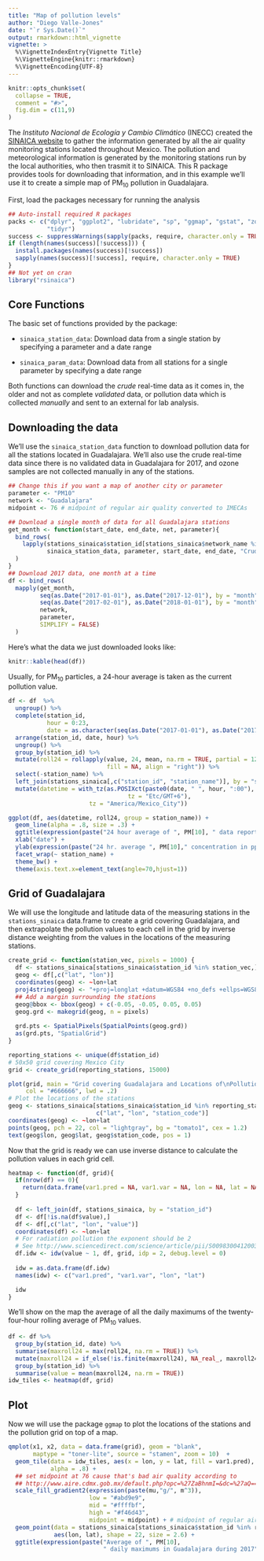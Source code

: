 ```yaml
---
title: "Map of pollution levels"
author: "Diego Valle-Jones"
date: "`r Sys.Date()`"
output: rmarkdown::html_vignette
vignette: >
  %\VignetteIndexEntry{Vignette Title}
  %\VignetteEngine{knitr::rmarkdown}
  %\VignetteEncoding{UTF-8}
---
```


```r
knitr::opts_chunk$set(
  collapse = TRUE,
  comment = "#>",
  fig.dim = c(11,9)
)
```

The *Instituto Nacional de Ecología y Cambio Climático* (INECC) created the [SINAICA website](http://sinaica.inecc.gob.mx)
to gather the information generated by all the air quality
monitoring stations located throughout Mexico. The pollution and meteorological information is generated by the monitoring stations run by the local authorities, who then trasmit it
to SINAICA. This R package provides tools for downloading that information, and in this example we'll use it to create a simple map of PM<sub>10</sub> pollution in Guadalajara.

First, load the packages necessary for running the analysis

```r
## Auto-install required R packages
packs <- c("dplyr", "ggplot2", "lubridate", "sp", "ggmap", "gstat", "zoo", 
           "tidyr")
success <- suppressWarnings(sapply(packs, require, character.only = TRUE))
if (length(names(success)[!success])) {
  install.packages(names(success)[!success])
  sapply(names(success)[!success], require, character.only = TRUE)
}
## Not yet on cran
library("rsinaica")
```

## Core Functions

The basic set of functions provided by the package:

* `sinaica_station_data`: Download data from a single station by specifying a parameter and a date range

* `sinaica_param_data`: Download data from all stations for a single parameter by specifying a date range

Both functions can download the *crude* real-time data as it comes in, the older and not as complete *validated* data, or pollution data which is collected *manually* and sent to an external for lab analysis.

## Downloading the data

We'll use the `sinaica_station_data` function to download pollution data for all the stations located in Guadalajara. We'll also use the crude real-time data since there is no validated data in Guadalajara for 2017, and ozone samples are not collected manually in any of the stations.


```r
## Change this if you want a map of another city or parameter
parameter <- "PM10"
network <- "Guadalajara"
midpoint <- 76 # midpoint of regular air quality converted to IMECAs

## Download a single month of data for all Guadalajara stations
get_month <- function(start_date, end_date, net, parameter){
  bind_rows(
    lapply(stations_sinaica$station_id[stations_sinaica$network_name %in% net],
           sinaica_station_data, parameter, start_date, end_date, "Crude")
  )
}
## Download 2017 data, one month at a time
df <- bind_rows(
  mapply(get_month,
         seq(as.Date("2017-01-01"), as.Date("2017-12-01"), by = "month"),
         seq(as.Date("2017-02-01"), as.Date("2018-01-01"), by = "month") - 1,
         network, 
         parameter,
         SIMPLIFY = FALSE)
  )
```


Here’s what the data we just downloaded looks like:

```r
knitr::kable(head(df))
```

Usually, for PM<sub>10</sub> particles, a 24-hour average is taken as the current pollution value. 

```r
df <- df  %>% 
  ungroup() %>%
  complete(station_id,
           hour = 0:23,
           date = as.character(seq(as.Date("2017-01-01"), as.Date("2017-12-31"), by = "day"))) %>%
  arrange(station_id, date, hour) %>%
  ungroup() %>%
  group_by(station_id) %>%
  mutate(roll24 = rollapply(value, 24, mean, na.rm = TRUE, partial = 12, 
                            fill = NA, align = "right")) %>%
  select(-station_name) %>%
  left_join(stations_sinaica[,c("station_id", "station_name")], by = "station_id") %>%
  mutate(datetime = with_tz(as.POSIXct(paste0(date, " ", hour, ":00"), 
                                  tz = "Etc/GMT+6"),
                       tz = "America/Mexico_City"))

ggplot(df, aes(datetime, roll24, group = station_name)) +
  geom_line(alpha = .8, size = .3) +
  ggtitle(expression(paste("24 hour average of ", PM[10], " data reported by Guadalajara stations"))) +
  xlab("date") +
  ylab(expression(paste("24 hr. average ", PM[10]," concentration in ppm"))) +
  facet_wrap(~ station_name) +
  theme_bw() +
  theme(axis.text.x=element_text(angle=70,hjust=1))
```

## Grid of Guadalajara

We will use the longitude and latitude data of the measuring stations in the `stations_sinaica` data.frame to create a grid covering Guadalajara, and then extrapolate the pollution values to each cell in the grid by inverse distance weighting from the values in the locations of the measuring stations.

```r
create_grid <- function(station_vec, pixels = 1000) {
  df <- stations_sinaica[stations_sinaica$station_id %in% station_vec,]
  geog <- df[,c("lat", "lon")]
  coordinates(geog) <- ~lon+lat
  proj4string(geog) <- "+proj=longlat +datum=WGS84 +no_defs +ellps=WGS84 +towgs84=0,0,0"
  ## Add a margin surrounding the stations
  geog@bbox <- bbox(geog) + c(-0.05, -0.05, 0.05, 0.05)
  geog.grd <- makegrid(geog, n = pixels)
  
  grd.pts <- SpatialPixels(SpatialPoints(geog.grd))
  as(grd.pts, "SpatialGrid")
}

reporting_stations <- unique(df$station_id)
# 50x50 grid covering Mexico City
grid <- create_grid(reporting_stations, 15000)

plot(grid, main = "Grid covering Guadalajara and Locations of\nPollution Measuring Stations (red)",
     col = "#666666", lwd = .2)
# Plot the locations of the stations
geog <- stations_sinaica[stations_sinaica$station_id %in% reporting_stations, 
                         c("lat", "lon", "station_code")]
coordinates(geog) <- ~lon+lat
points(geog, pch = 22, col = "lightgray", bg = "tomato1", cex = 1.2)
text(geog$lon, geog$lat, geog$station_code, pos = 1)
```
Now that the grid is ready we can use inverse distance to calculate the pollution values in each grid cell.

```r
heatmap <- function(df, grid){
  if(nrow(df) == 0){
    return(data.frame(var1.pred = NA, var1.var = NA, lon = NA, lat = NA))
  }
  
  df <- left_join(df, stations_sinaica, by = "station_id")
  df <- df[!is.na(df$value),]
  df <- df[,c("lat", "lon", "value")]
  coordinates(df) <- ~lon+lat
  # For radiation pollution the exponent should be 2
  # See http://www.sciencedirect.com/science/article/pii/S009830041200372X
  df.idw <- idw(value ~ 1, df, grid, idp = 2, debug.level = 0)
  
  idw = as.data.frame(df.idw)
  names(idw) <- c("var1.pred", "var1.var", "lon", "lat")

  idw
}
```

We'll show on the map the average of all the daily maximums of the twenty-four-hour rolling average of PM<sub>10</sub> values.

```r
df <- df %>%
  group_by(station_id, date) %>%
  summarise(maxroll24 = max(roll24, na.rm = TRUE)) %>% 
  mutate(maxroll24 = if_else(!is.finite(maxroll24), NA_real_, maxroll24)) %>%
  group_by(station_id) %>%
  summarise(value = mean(maxroll24, na.rm = TRUE))
idw_tiles <- heatmap(df, grid)
```
## Plot

Now we will use the package `ggmap` to plot the locations of the stations and the pollution grid on top of a map.

```r
qmplot(x1, x2, data = data.frame(grid), geom = "blank", 
       maptype = "toner-lite", source = "stamen", zoom = 10)  +
  geom_tile(data = idw_tiles, aes(x = lon, y = lat, fill = var1.pred), 
            alpha = .8) + 
  ## set midpoint at 76 cause that's bad air quality according to
  ## http://www.aire.cdmx.gob.mx/default.php?opc=%27ZaBhnmI=&dc=%27aQ==
  scale_fill_gradient2(expression(paste(mu,"g/", m^3)), 
                       low = "#abd9e9",
                       mid = "#ffffbf",
                       high = "#f46d43",
                       midpoint = midpoint) + # midpoint of regular air quality converted from IMECAs
  geom_point(data = stations_sinaica[stations_sinaica$station_id %in% reporting_stations, ],
             aes(lon, lat), shape = 22, size = 2.6) +
  ggtitle(expression(paste("Average of ", PM[10], 
                           " daily maximums in Guadalajara during 2017")))
```
